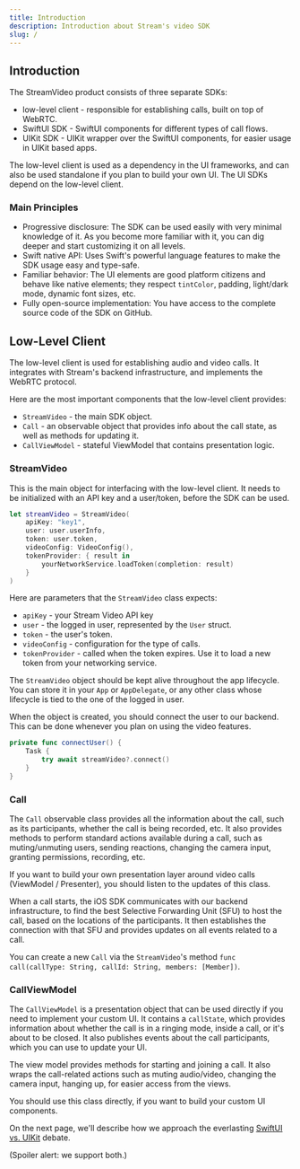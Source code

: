```yaml
---
title: Introduction
description: Introduction about Stream's video SDK
slug: /
---
```


## Introduction

The StreamVideo product consists of three separate SDKs:

- low-level client - responsible for establishing calls, built on top of WebRTC.
- SwiftUI SDK - SwiftUI components for different types of call flows.
- UIKit SDK - UIKit wrapper over the SwiftUI components, for easier usage in UIKit based apps.

The low-level client is used as a dependency in the UI frameworks, and can also be used standalone if you plan to build your own UI. The UI SDKs depend on the low-level client.

### Main Principles

- Progressive disclosure: The SDK can be used easily with very minimal knowledge of it. As you become more familiar with it, you can dig deeper and start customizing it on all levels.
- Swift native API: Uses Swift's powerful language features to make the SDK usage easy and type-safe.
- Familiar behavior: The UI elements are good platform citizens and behave like native elements; they respect `tintColor`, padding, light/dark mode, dynamic font sizes, etc.
- Fully open-source implementation: You have access to the complete source code of the SDK on GitHub.

## Low-Level Client

The low-level client is used for establishing audio and video calls. It integrates with Stream's backend infrastructure, and implements the WebRTC protocol.

Here are the most important components that the low-level client provides:

- `StreamVideo` - the main SDK object.
- `Call` - an observable object that provides info about the call state, as well as methods for updating it.
- `CallViewModel` - stateful ViewModel that contains presentation logic.

### StreamVideo

This is the main object for interfacing with the low-level client. It needs to be initialized with an API key and a user/token, before the SDK can be used.

```swift
let streamVideo = StreamVideo(
    apiKey: "key1",
    user: user.userInfo,
    token: user.token,
    videoConfig: VideoConfig(),
    tokenProvider: { result in
    	yourNetworkService.loadToken(completion: result)
    }
)
```

Here are parameters that the `StreamVideo` class expects:

- `apiKey` - your Stream Video API key
- `user` - the logged in user, represented by the `User` struct.
- `token` - the user's token.
- `videoConfig` - configuration for the type of calls.
- `tokenProvider` - called when the token expires. Use it to load a new token from your networking service.

The `StreamVideo` object should be kept alive throughout the app lifecycle. You can store it in your `App` or `AppDelegate`, or any other class whose lifecycle is tied to the one of the logged in user.

When the object is created, you should connect the user to our backend. This can be done whenever you plan on using the video features.

```swift
private func connectUser() {
    Task {
        try await streamVideo?.connect()
    }
}
```

### Call

The `Call` observable class provides all the information about the call, such as its participants, whether the call is being recorded, etc. It also provides methods to perform standard actions available during a call, such as muting/unmuting users, sending reactions, changing the camera input, granting permissions, recording, etc.

If you want to build your own presentation layer around video calls (ViewModel / Presenter), you should listen to the updates of this class.

When a call starts, the iOS SDK communicates with our backend infrastructure, to find the best Selective Forwarding Unit (SFU) to host the call, based on the locations of the participants. It then establishes the connection with that SFU and provides updates on all events related to a call.

You can create a new `Call` via the `StreamVideo`'s method `func call(callType: String, callId: String, members: [Member])`.

### CallViewModel

The `CallViewModel` is a presentation object that can be used directly if you need to implement your custom UI. It contains a `callState`, which provides information about whether the call is in a ringing mode, inside a call, or it's about to be closed. It also publishes events about the call participants, which you can use to update your UI.

The view model provides methods for starting and joining a call. It also wraps the call-related actions such as muting audio/video, changing the camera input, hanging up, for easier access from the views.

You should use this class directly, if you want to build your custom UI components.

On the next page, we'll describe how we approach the everlasting [SwiftUI vs. UIKit](./guides/swiftui-vs-uikit) debate.

(Spoiler alert: we support both.)
